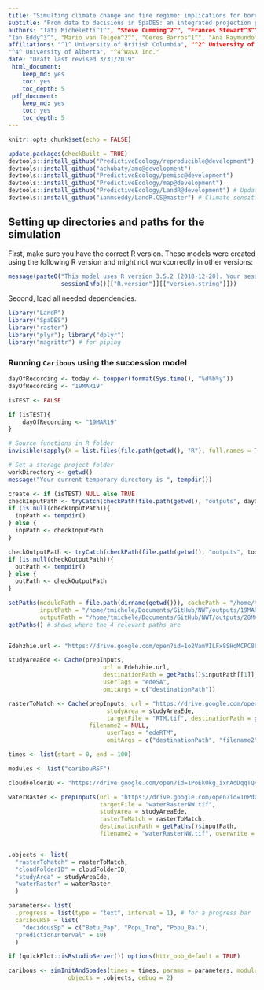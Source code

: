 ```yaml
---
title: "Simulting climate change and fire regime: implications for boreal caribou and landbird communities in the Northwest Territories"
subtitle: "From data to decisions in SpaDES: an integrated projection project for the Northwest Territories"
authors: "Tati Micheletti^1^", "Steve Cumming^2^", "Frances Stewart^3^", "Diana Stralberg^4^", "Eliot McIntire^3,1^" "Jean Marchal^4^",
"Ian Eddy^3^", "Mario van Telgen^2^", "Ceres Barros^1^", "Ana Raymundo^2^"
affiliations: "^1^ University of British Columbia", "^2^ University of Laval", "^3^ Natural Resources Canada, Canadian Forest Service",
"^4^ University of Alberta", "^4^WavX Inc."
date: "Draft last revised 3/31/2019"
 html_document:
    keep_md: yes
    toc: yes
    toc_depth: 5
 pdf_document:
    keep_md: yes
    toc: yes
    toc_depth: 5
---
```



```r
knitr::opts_chunk$set(echo = FALSE)

update.packages(checkBuilt = TRUE)
devtools::install_github("PredictiveEcology/reproducible@development")
devtools::install_github("achubaty/amc@development")
devtools::install_github("PredictiveEcology/pemisc@development")
devtools::install_github("PredictiveEcology/map@development")
devtools::install_github("PredictiveEcology/LandR@development") # Updates SpaDES.tools and SpaDES.core quickPlot
devtools::install_github("ianmseddy/LandR.CS@master") # Climate sensitivity in LandR

```

## Setting up directories and paths for the simulation

First, make sure you have the correct R version. These models were created using 
the following R version and might not workcorrectly in other versions:

```r

message(paste0("This model uses R version 3.5.2 (2018-12-20). Your session runs ", 
               sessionInfo()[["R.version"]][["version.string"]]))

```

Second, load all needed dependencies. 

```r

library("LandR")
library("SpaDES")
library("raster")
library("plyr"); library("dplyr")
library("magrittr") # for piping

```


### Running `Caribous` using the succession model

```r

dayOfRecording <- today <- toupper(format(Sys.time(), "%d%b%y"))
dayOfRecording <- "19MAR19"

isTEST <- FALSE

if (isTEST){
    dayOfRecording <- "19MAR19"
}

# Source functions in R folder
invisible(sapply(X = list.files(file.path(getwd(), "R"), full.names = TRUE), FUN = source))

# Set a storage project folder
workDirectory <- getwd()
message("Your current temporary directory is ", tempdir())

create <- if (isTEST) NULL else TRUE 
checkInputPath <- tryCatch(checkPath(file.path(getwd(), "outputs", dayOfRecording)), error = function(e) NULL)
if (is.null(checkInputPath)){
  inpPath <- tempdir()
} else {
  inpPath <- checkInputPath
}

checkOutputPath <- tryCatch(checkPath(file.path(getwd(), "outputs", today), create = create), error = function(e) NULL)
if (is.null(checkOutputPath)){
  outPath <- tempdir()
} else {
  outPath <- checkOutputPath
}

setPaths(modulePath = file.path(dirname(getwd())), cachePath = "/home/tmichele/Documents/GitHub/NWT/outputs/28MAR19/cache",
         inputPath = "/home/tmichele/Documents/GitHub/NWT/outputs/19MAR19", 
         outputPath = "/home/tmichele/Documents/GitHub/NWT/outputs/28MAR19") # Had to override... don't have time to redo the code up there
getPaths() # shows where the 4 relevant paths are


Edehzhie.url <- "https://drive.google.com/open?id=1o2VamVILFx8SHqMCPC8bmjM8pkr5fsks"

studyAreaEde <- Cache(prepInputs,
                           url = Edehzhie.url,
                           destinationPath = getPaths()$inputPath[[1]],
                           userTags = "edeSA",
                           omitArgs = c("destinationPath"))

rasterToMatch <- Cache(prepInputs, url = "https://drive.google.com/open?id=1fo08FMACr_aTV03lteQ7KsaoN9xGx1Df", 
                            studyArea = studyAreaEde,
                            targetFile = "RTM.tif", destinationPath = getPaths()$inputPath[[1]], 
                       filename2 = NULL,
                            userTags = "edeRTM",
                            omitArgs = c("destinationPath", "filename2"))

times <- list(start = 0, end = 100)

modules <- list("caribouRSF")

cloudFolderID <- "https://drive.google.com/open?id=1PoEkOkg_ixnAdDqqTQcun77nUvkEHDc0"

waterRaster <- prepInputs(url = "https://drive.google.com/open?id=1nPd03gaVXkkaHorirR4UhYrDi95ZgyJM",
                          targetFile = "waterRasterNW.tif", 
                          studyArea = studyAreaEde, 
                          rasterToMatch = rasterToMatch, 
                          destinationPath = getPaths()$inputPath, 
                          filename2 = "waterRasterNW.tif", overwrite = TRUE)


.objects <- list(
  "rasterToMatch" = rasterToMatch,
  "cloudFolderID" = cloudFolderID,
  "studyArea" = studyAreaEde,
  "waterRaster" = waterRaster
  )

parameters<- list(
  .progress = list(type = "text", interval = 1), # for a progress bar
  caribouRSF = list(
    "decidousSp" = c("Betu_Pap", "Popu_Tre", "Popu_Bal"),
  "predictionInterval" = 10)
  )

if (quickPlot::isRstudioServer()) options(httr_oob_default = TRUE)

caribous <- simInitAndSpades(times = times, params = parameters, modules = modules,
                 objects = .objects, debug = 2)


```

